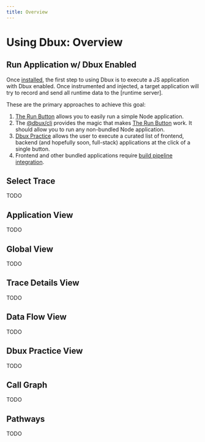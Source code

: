 ```yaml
---
title: Overview
---
```

# Using Dbux: Overview


<!-- NOTE: we want a TOC on the side, but not inline. -->
<!-- see https://docusaurus.io/docs/markdown-features/inline-toc -->
<div style={{display: 'none'}}>
  <TOCInline toc={toc} />
</div>

## Run Application w/ Dbux Enabled

Once [installed](../getting-started/installation), the first step to using Dbux is to execute a JS application with Dbux enabled. Once instrumented and injected, a target application will try to record and send all runtime data to the [runtime server].

These are the primary approaches to achieve this goal:

1. [The Run Button](../getting-started/the-run-button) allows you to easily run a simple Node application.
3. The [@dbux/cli](../tools-and-configuration/dbux-cli) provides the magic that makes [The Run Button](../getting-started/the-run-button) work. It should allow you to run any non-bundled Node application.
2. [Dbux Practice](../dbux-practice) allows the user to execute a curated list of frontend, backend (and hopefully soon, full-stack) applications at the click of a single button.
4. Frontend and other bundled applications require [build pipeline integration](../tools-and-configuration/build-pipeline-integration).

<!-- (given the network queue is not starved) -->

## Select Trace

TODO

## Application View

TODO

## Global View

TODO

## Trace Details View

TODO

## Data Flow View

TODO

## Dbux Practice View

TODO

## Call Graph

TODO

## Pathways

TODO

